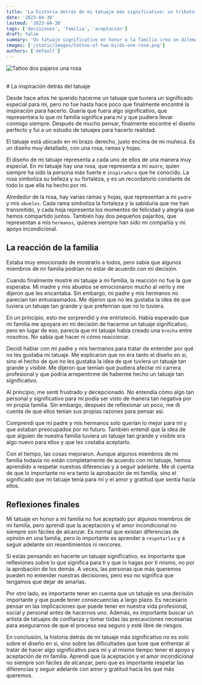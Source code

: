 ```yaml
---
title: 'La historia detrás de mi tatuaje más significativo: un tributo a mi familia'
date: '2023-04-30'
lastmod: '2023-04-30'
tags: ['decisiones', 'familia', 'aceptación']
draft: false
summary: 'Un tatuaje significativo en honor a la familia crea un dilema de aceptación cuando algunos miembros no aprueban la decisión.'
images: ['/static/images/tattoo-of-two-birds-one-rose.png']
authors: ['default']
---
```


![Tattoo dos pajaros una rosa](/static/images/tattoo-of-two-birds-one-rose.png)

<br /># La inspiración detrás del tatuaje

Desde hace años he querido hacerme un tatuaje que tuviera un significado especial para mí, pero no fue hasta hace poco que finalmente encontré la inspiración para hacerlo. Quería que fuera algo significativo, que representara lo que mi familia significa para mí y que pudiera llevar conmigo siempre. Después de mucho pensar, finalmente encontré el diseño perfecto y fui a un estudio de tatuajes para hacerlo realidad.

El tatuaje está ubicado en mi brazo derecho, justo encima de mi muñeca. Es un diseño muy detallado, con una rosa, ramas y hojas.

El diseño de mi tatuaje representa a cada uno de ellos de una manera muy especial. En mi tatuaje hay una rosa, que representa a mi `madre`, quien siempre ha sido la persona más fuerte e `inspiradora` que he conocido. La rosa simboliza su belleza y su fortaleza, y es un recordatorio constante de todo lo que ella ha hecho por mí.

Alrededor de la rosa, hay varias ramas y hojas, que representan a mi `padre` y mis `abuelos`. Cada rama simboliza la fortaleza y la sabiduría que me han transmitido, y cada hoja representa los momentos de felicidad y alegría que hemos compartido juntos. También hay dos pequeños pajaritos, que representan a mis `hermanos`, quienes siempre han sido mi compañía y mi apoyo incondicional.

## La reacción de la familia

Estaba muy emocionado de mostrarlo a todos, pero sabía que algunos miembros de mi familia podrían no estar de acuerdo con mi decisión.

Cuando finalmente mostré mi tatuaje a mi familia, la reacción no fue la que esperaba. Mi madre y mis abuelos se emocionaron mucho al verlo y me dijeron que les encantaba. Sin embargo, mi padre y mis hermanos no parecían tan entusiasmados. Me dijeron que no les gustaba la idea de que tuviera un tatuaje tan grande y que preferirían que no lo tuviera.

En un principio, esto me sorprendió y me entristeció. Había esperado que mi familia me apoyara en mi decisión de hacerme un tatuaje significativo, pero en lugar de eso, parecía que mi tatuaje había creado una `brecha` entre nosotros. No sabía qué hacer ni cómo reaccionar.

Decidí hablar con mi padre y mis hermanos para tratar de entender por qué no les gustaba mi tatuaje. Me explicaron que no era tanto el diseño en sí, sino el hecho de que no les gustaba la idea de que tuviera un tatuaje tan grande y visible. Me dijeron que temían que pudiera afectar mi carrera profesional y que podría arrepentirme de haberme hecho un tatuaje tan significativo.

Al principio, me sentí frustrado y decepcionado. No entendía cómo algo tan personal y significativo para mí podía ser visto de manera tan negativa por mi propia familia. Sin embargo, después de reflexionar un poco, me di cuenta de que ellos tenían sus propias razones para pensar así.

Comprendí que mi padre y mis hermanos solo querían lo mejor para mí y que estaban preocupados por mi futuro. También entendí que la idea de que alguien de nuestra familia tuviera un tatuaje tan grande y visible era algo nuevo para ellos y que les costaba aceptarlo.

Con el tiempo, las cosas mejoraron. Aunque algunos miembros de mi familia todavía no están completamente de acuerdo con mi tatuaje, hemos aprendido a respetar nuestras diferencias y a seguir adelante. Me di cuenta de que lo importante no era tanto la aprobación de mi familia, sino el significado que mi tatuaje tenía para mí y el amor y gratitud que sentía hacia ellos.

## Reflexiones finales

Mi tatuaje en honor a mi familia no fue aceptado por algunos miembros de mi familia, pero aprendí que la aceptación y el amor incondicional no siempre son fáciles de alcanzar. Es normal que existan diferencias de opinión en una familia, pero lo importante es aprender a `respetarlas` y a seguir adelante sin resentimientos ni rencores.

Si estás pensando en hacerte un tatuaje significativo, es importante que reflexiones sobre lo que significa para ti y que lo hagas por ti mismo, no por la aprobación de los demás. A veces, las personas que más queremos pueden no entender nuestras decisiones, pero eso no significa que tengamos que dejar de amarlas.

Por otro lado, es importante tener en cuenta que un tatuaje es una decisión importante y que puede tener consecuencias a largo plazo. Es necesario pensar en las implicaciones que puede tener en nuestra vida profesional, social y personal antes de hacernos uno. Además, es importante buscar un artista de tatuajes de confianza y tomar todas las precauciones necesarias para asegurarnos de que el proceso sea seguro y esté libre de riesgos.

En conclusión, la historia detrás de mi tatuaje más significativo no es solo sobre el diseño en sí, sino sobre las dificultades que tuve que enfrentar al tratar de hacer algo significativo para mí y al mismo tiempo tener el apoyo y aceptación de mi familia. Aprendí que la aceptación y el amor incondicional no siempre son fáciles de alcanzar, pero que es importante respetar las diferencias y seguir adelante con amor y gratitud hacia los que más queremos.
